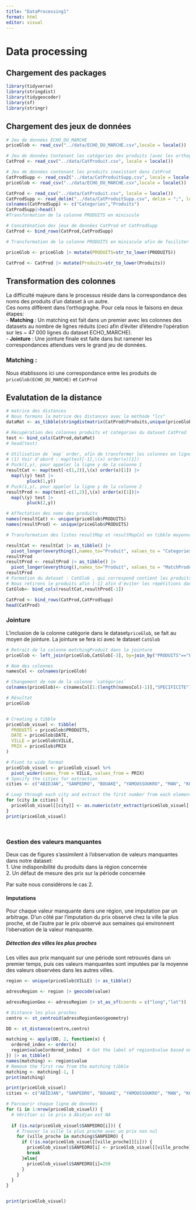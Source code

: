 ```yaml
---
title: "DataProcessing1"
format: html
editor: visual
---
```


# Data processing

## Chargement des packages

```r
library(tidyverse)
library(stringdist)
library(tidygeocoder)
library(sf)
library(stringr)
```

## Chargement des jeux de données

```r
# Jeu de données ECHO_DU_MARCHE
priceGlob <- read_csv("../data/ECHO_DU_MARCHE.csv",locale = locale())

# Jeu de données Contenant les catégories des produits (avec les orthographes approximatifs)
CatProd <- read_csv("../data/CatProduit.csv", locale = locale())

# Jeu de données contenant les produits inexistant dans CatProd
CatProdSupp <- read_csv2("../data/CatProduitSupp.csv", locale = locale())
priceGlob <- read_csv("../data/ECHO_DU_MARCHE.csv",locale = locale())

CatProd <- read_csv("../data/CatProduit.csv", locale = locale())
CatProdSupp <- read_delim("../data/CatProduitSupp.csv", delim = ";", locale = locale())
colnames(CatProdSupp) <- c("Categories","Produits")
CatProdSupp|>head()
#Transformation de la colonne PRODUITS en miniscule

# Concaténation des jeux de données CatProd et CatProdSupp
CatProd <- bind_rows(CatProd,CatProdSupp)

# Transformation de la colonne PRODUITS en miniscule afin de faciliter le matching

priceGlob <- priceGlob |> mutate(PRODUITS=str_to_lower(PRODUITS))

CatProd <- CatProd |> mutate(Produits=str_to_lower(Produits))

```

## Transformation des colonnes

La difficulté majeure dans le processus réside dans la correspondance des noms des produits d'un dataset à un autre.\
Ces noms diffèrent dans l'orthograghe. Pour cela nous le faisons en deux étapes:\
- **Matching** : Un matching est fait dans un premier avec les colonnes des datasets au nombre de lignes réduits (ceci afin d'éviter d'étendre l'opération sur les \~ 47 000 lignes du dataset ECHO_MARCHE).\
- **Jointure** : Une jointure finale est faite dans but ramener les correspondances attendues vers le grand jeu de données.\

### Matching :

Nous établissons ici une correspondance entre les produits de `priceGlob(ECHO_DU_MARCHE)` et `CatProd`

## Evalutation de la distance

```r

# matrice des distances
# Nous formons la matrice des distances avec la méthode "lcs"
dataMat <- as_tibble(stringdistmatrix(CatProd$Produits,unique(priceGlob$PRODUITS),method ='lcs'))

# Récupération des colonnes produits et catégories du dataset CatProd
test <- bind_cols(CatProd,dataMat)
# head(test)

# Utilisation de `map` order, afin de transformer les colonnes en lignes et opérer sur elles
# (1) Voir d'abord : map(test[-1],\(x) order(x)[1])
# Puck(1,y), pour appeler la ligne y de la colonne 1
resultCat <- map(test[-c(1,2)],\(x) order(x)[1]) |>
  map(\(y) test |>
        pluck(1,y))
# Puck(1,y), pour appeler la ligne y de la colonne 2
resultProd <- map(test[-c(1,2)],\(x) order(x)[1])|>
  map(\(y) test |>
        pluck(2,y))

# Affectation des noms des produits
names(resultCat) <- unique(priceGlob$PRODUITS)
names(resultProd) <- unique(priceGlob$PRODUITS)

# Transformation des listes resultMap et resultMapCol en tibble moyennant un pivotement

resultCat <- resultCat |> as_tibble() |>
  pivot_longer(everything(),names_to="Produit", values_to = "Categories")
resultProd
resultProd <- resultProd |> as_tibble() |>
  pivot_longer(everything(),names_to="Produit", values_to = "MatchProduit")
resultProd
# Formation du dataset : CatGlob , qui correspond contient les produits et leurs catégories
# Nous retirons le produits afin [-1] afin d'éviter les répétitions dans les colonnes
CatGlob<- bind_cols(resultCat,resultProd[-1])

CatProd <- bind_rows(CatProd,CatProdSupp)
head(CatProd)


```

### Jointure

L'inclusion de la colonne catégorie dans le dataset`priceGlob`, se fait au moyen de jointure. La jointure se fera ici avec le dataset `CatGlob`

```r
# Retrait de la colonne matchingProduit dans la jointure
priceGlob <- left_join(priceGlob,CatGlob[-3], by=join_by("PRODUITS"=="Produit"),keep = FALSE)

# Nom des colonnes
namesCol <- colnames(priceGlob)

# Changement de nom de la colonne `catégories`
colnames(priceGlob)<- c(namesCol[1:(length(namesCol)-1)],"SPECIFICITE")

# Résultat
priceGlob


# Creating a tibble
priceGlob_visuel <- tibble(
  PRODUITS = priceGlob$PRODUITS,
  DATE = priceGlob$DATE,
  VILLE = priceGlob$VILLE,
  PRIX = priceGlob$PRIX
)

# Pivot to wide format
priceGlob_visuel <- priceGlob_visuel %>%
  pivot_wider(names_from = VILLE, values_from = PRIX)
# Specify the cities for extraction
cities <- c("ABIDJAN", "SANPEDRO", "BOUAKE", "YAMOUSSOUKRO", "MAN", "KORHOGO")

# Loop through each city and extract the first number from each element in the corresponding column
for (city in cities) {
  priceGlob_visuel[[city]] <- as.numeric(str_extract(priceGlob_visuel[[city]], "\\d+"))
}
print(priceGlob_visuel)




```

### Gestion des valeurs manquantes

Deux cas de figures s'assimilent à l'observation de valeurs manquantes dans notre dataset:\
1. Une indisponibilité du produits dans la région concernée\
2. Un défaut de mesure des prix sur la période concernée\

Par suite nous considérons le cas 2.

#### Imputations

Pour chaque valeur manquante dans une région, une imputation par un arbitrage. D'un côté par l'imputation du prix observé chez la ville la plus proche, et de l'autre par le prix observé aux semaines qui environnent l'obervation de la valeur manquante.

##### Détection des villes les plus proches

Les villes aux prix manquant sur une période sont retrouvés dans un premier temps, puis ces valeurs manquantes sont imputées par la moyenne des valeurs observées dans les autres villes.

```r
region <- unique(priceGlob$VILLE) |> as_tibble()

adressRegion <- region |> geocode(value)

adressRegionGeo <- adressRegion |> st_as_sf(coords = c("long","lat")) |> st_set_crs(4326)

# Distance les plus proches
centro <- st_centroid(adressRegionGeo$geometry) 

DD <- st_distance(centro,centro)

matching <- apply(DD, 2, function(x) {
  ordered_index <- order(x)
  region$value[ordered_index]  # Get the label of region$value based on the ordered index
}) |> as_tibble()
names(matching) <- region$value
# Remove the first row from the matching tibble
matching <- matching[-1, ]
print(matching)

```

```r
print(priceGlob_visuel)
cities <- c("ABIDJAN", "SANPEDRO", "BOUAKE", "YAMOUSSOUKRO", "MAN", "KORHOGO")

# Parcourir chaque ligne de données
for (i in 1:nrow(priceGlob_visuel)) {
  # Vérifier si le prix à Abidjan est NA
  
  if (is.na(priceGlob_visuel$SANPEDRO[i])) {
    # Trouver la ville la plus proche avec un prix non nul
    for (ville_proche in matching$SANPEDRO) {
      if (!is.na(priceGlob_visuel[[ville_proche]][i])) {
        priceGlob_visuel$SANPEDRO[i] <- priceGlob_visuel[[ville_proche]][i]
        break
      }else{
        priceGlob_visuel$SANPEDRO[i]=250
      }
    }
  }
}


print(priceGlob_visuel)

```

